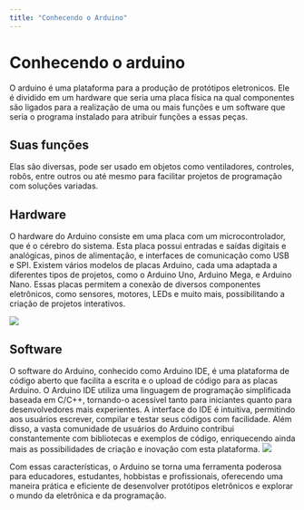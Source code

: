 ```yaml
---
title: "Conhecendo o Arduino"
---
```


# Conhecendo o arduino

O arduino é uma plataforma para a produção de protótipos eletronicos. Ele é dividido em um hardware que seria uma placa física na qual componentes são ligados para a realização de uma ou mais funções e um software que seria o programa instalado para atribuir funções a essas peças.

## Suas funções

Elas são diversas, pode ser usado em objetos como ventiladores, controles, robôs, entre outros ou até mesmo para facilitar projetos de programação com soluções variadas.

## Hardware

O hardware do Arduino consiste em uma placa com um microcontrolador, que é o cérebro do sistema. Esta placa possui entradas e saídas digitais e analógicas, pinos de alimentação, e interfaces de comunicação como USB e SPI. Existem vários modelos de placas Arduino, cada uma adaptada a diferentes tipos de projetos, como o Arduino Uno, Arduino Mega, e Arduino Nano. Essas placas permitem a conexão de diversos componentes eletrônicos, como sensores, motores, LEDs e muito mais, possibilitando a criação de projetos interativos.

![](https://gratis.com.br/newgratis/uploads/569ac0770003fa210000345700000000-1452982934-arduinounor3.jpg)

## Software

O software do Arduino, conhecido como Arduino IDE, é uma plataforma de código aberto que facilita a escrita e o upload de código para as placas Arduino. O Arduino IDE utiliza uma linguagem de programação simplificada baseada em C/C++, tornando-o acessível tanto para iniciantes quanto para desenvolvedores mais experientes. A interface do IDE é intuitiva, permitindo aos usuários escrever, compilar e testar seus códigos com facilidade. Além disso, a vasta comunidade de usuários do Arduino contribui constantemente com bibliotecas e exemplos de código, enriquecendo ainda mais as possibilidades de criação e inovação com esta plataforma.
![](https://upload.wikimedia.org/wikipedia/commons/thumb/7/73/Arduino_IDE_logo.svg/2048px-Arduino_IDE_logo.svg.png)

Com essas características, o Arduino se torna uma ferramenta poderosa para educadores, estudantes, hobbistas e profissionais, oferecendo uma maneira prática e eficiente de desenvolver protótipos eletrônicos e explorar o mundo da eletrônica e da programação.
